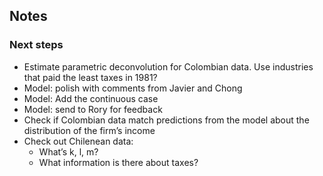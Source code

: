 ## Notes

### Next steps

- Estimate parametric deconvolution for Colombian data. Use industries that paid the least taxes in 1981?
- Model: polish with comments from Javier and Chong
- Model: Add the continuous case
- Model: send to Rory for feedback
- Check if Colombian data match predictions from the model about the distribution of the firm's income
- Check out Chilenean data:
    - What's k, l, m?
    - What information is there about taxes?
